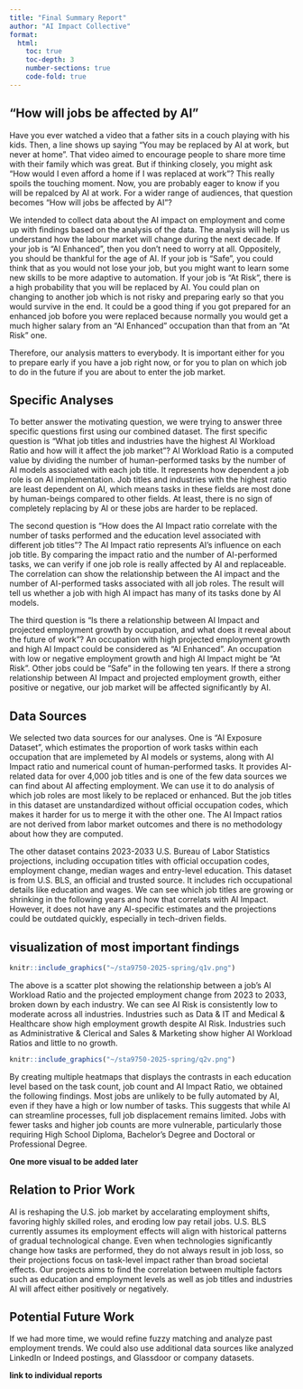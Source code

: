 ```yaml
---
title: "Final Summary Report"
author: "AI Impact Collective"
format: 
  html:
    toc: true
    toc-depth: 3
    number-sections: true
    code-fold: true
---
```


## "How will jobs be affected by AI"

Have you ever watched a video that a father sits in a couch playing with his kids. Then, a line shows up saying "You may be replaced by AI at work, but never at home". That video aimed to encourage people to share more time with their family which was great. But if thinking closely, you might ask "How would I even afford a home if I was replaced at work"? This really spoils the touching moment. Now, you are probably eager to know if you will be repalced by AI at work. For a wider range of audiences, that question becomes "How will jobs be affected by AI"?

We intended to collect data about the AI impact on employment and come up with findings based on the analysis of the data. The analysis will help us understand how the labour market will change during the next decade. If your job is "AI Enhanced", then you don't need to worry at all. Oppositely, you should be thankful for the age of AI. If your job is "Safe", you could think that as you would not lose your job, but you might want to learn some new skills to be more adaptive to automation. If your job is "At Risk", there is a high probability that you will be replaced by AI. You could plan on changing to another job which is not risky and preparing early so that you would survive in the end. It could be a good thing if you got prepared for an enhanced job bofore you were replaced because normally you would get a much higher salary from an "AI Enhanced" occupation than that from an "At Risk" one. 

Therefore, our analysis matters to everybody. It is important either for you to prepare early if you have a job right now, or for you to plan on which job to do in the future if you are about to enter the job market.

## Specific Analyses

To better answer the motivating question, we were trying to answer three specific questions first using our combined dataset. The first specific question is "What job titles and industries have the highest AI Workload Ratio and how will it affect the job market"? AI Workload Ratio is a computed value by dividing the number of human-performed tasks by the number of AI models associated with each job title. It represents how dependent a job role is on AI implementation. Job titles and industries with the highest ratio are least dependent on AI, which means tasks in these fields are most done by human-beings compared to other fields. At least, there is no sign of completely replacing by AI or these jobs are harder to be replaced. 

The second question is "How does the AI Impact ratio correlate with the number of tasks performed and the education level associated with different job titles"? The AI Impact ratio represents AI's influence on each job title. By comparing the impact ratio and the number of AI-performed tasks, we can verify if one job role is really affected by AI and replaceable. The correlation can show the relationship between the AI impact and the number of AI-performed tasks associated with all job roles. The result will tell us whether a job with high AI impact has many of its tasks done by AI models.

The third question is "Is there a relationship between AI Impact and projected employment growth by occupation, and what does it reveal about the future of work"? An occupation with high projected employment growth and high AI Impact could be considered as "AI Enhanced". An occupation with low or negative employment growth and high AI Impact might be "At Risk". Other jobs could be "Safe" in the following ten years. If there a strong relationship between AI Impact and projected employment growth, either positive or negative, our job market will be affected significantly by AI. 

## Data Sources

We selected two data sources for our analyses. One is "AI Exposure Dataset", which estimates the proportion of work tasks within each occupation that are implemeted by AI models or systems, along with AI Impact ratio and numerical count of human-performed tasks. It provides AI-related data for over 4,000 job titles and is one of the few data sources we can find about AI affecting employment. We can use it to do analysis of which job roles are most likely to be replaced or enhanced. But the job titles in this dataset are unstandardized without official occupation codes, which makes it harder for us to merge it with the other one. The AI Impact ratios are not derived from labor market outcomes and there is no methodology about how they are computed.

The other dataset contains 2023-2033 U.S. Bureau of Labor Statistics projections, including occupation titles with official occupation codes, employment change, median wages and entry-level education. This dataset is from U.S. BLS, an official and trusted source. It includes rich occupational details like education and wages. We can see which job titles are growing or shrinking in the following years and how that correlats with AI Impact. However, it does not have any AI-specific estimates and the projections could be outdated quickly, especially in tech-driven fields. 

## visualization of most important findings

```r
knitr::include_graphics("~/sta9750-2025-spring/q1v.png")
```

The above is a scatter plot showing the relationship between a job's AI Workload Ratio and the projected employment change from 2023 to 2033, broken down by each industry. We can see AI Risk is consistently low to moderate across all industries. Industries such as Data & IT and Medical & Healthcare show high employment growth despite AI Risk. Industries such as Administrative & Clerical and Sales & Marketing show higher AI Workload Ratios and little to no growth. 

```r
knitr::include_graphics("~/sta9750-2025-spring/q2v.png")
```

By creating multiple heatmaps that displays the contrasts in each education level based on the task count, job count and AI Impact Ratio, we obtained the following findings. Most jobs are unlikely to be fully automated by AI, even if they have a high or low number of tasks. This suggests that while AI can streamline processes, full job displacement remains limited. Jobs with fewer tasks and higher job counts are more vulnerable, particularly those requiring High School Diploma, Bachelor's Degree and Doctoral or Professional Degree.

**One more visual to be added later**

## Relation to Prior Work

AI is reshaping the U.S. job market by accelarating employment shifts, favoring highly skilled roles, and eroding low pay retail jobs. U.S. BLS currently assumes its employment effects will align with historical patterns of gradual technological change. Even when technologies significantly change how tasks are performed, they do not always result in job loss, so their projections focus on task-level impact rather than broad societal effects. Our projects aims to find the correlation between multiple factors such as education and employment levels as well as job titles and industries AI will affect either positively or negatively.

## Potential Future Work

If we had more time, we would refine fuzzy matching and analyze past employment trends. We could also use additional data sources like analyzed LinkedIn or Indeed postings, and Glassdoor or company datasets.

**link to individual reports**